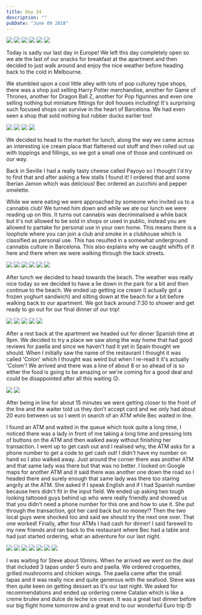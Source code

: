 ```yaml
---
title: Day 24
description: ""
pubDate: "June 09 2018"
---
```



<Grid columns={3}>
  <Img
    src="/src/content/travel/2018-europe/assets/2af3bc65-239f-4412-8438-e69ab0c1106e-7e26c98933042a8c708dfcc78a70fe67c60a54c8.jpg"
    colSpan={2}
    rowSpan={2}
  />
  <Img src="/src/content/travel/2018-europe/assets/9a894851-7034-43c0-add2-fd6e440cec67-4d842ce3c7f8ca191afd1bd2170594006ca0fb73.jpg" />
  <Img src="/src/content/travel/2018-europe/assets/94096bf6-9e60-4fd1-87d4-e97e4894ced1-b67e7507fa85a27db9a6fa4b0e9f21cf39634643.jpg" />
  <Img src="/src/content/travel/2018-europe/assets/a0eaa4bb-cf9a-4e58-ba8c-385411595dcb-01d0e2b2040bd83f82ebd00ecc0661cef0b08918.jpg" />
  <Img src="/src/content/travel/2018-europe/assets/4cd66cce-ccf6-4dba-a64a-8dd5083203ea-53ff4fb32cfba0c799fe0fbad18c95c1f03e7e44.jpg" />
  <Img src="/src/content/travel/2018-europe/assets/36cbdd30-fa0b-4adb-b7bd-4a4d245eceb4-fd72116b5f35f0cb78e055858381efd9ea1ae556.jpg" />
</Grid>

Today is sadly our last day in Europe! We left this day completely open so we ate the last of our snacks for breakfast at the apartment and then decided to just walk around and enjoy the nice weather before heading back to the cold in Melbourne.

We stumbled upon a cool little alley with lots of pop culturey type shops, there was a shop just selling Harry Potter merchandise, another for Game of Thrones, another for Dragon Ball Z, another for Pop figurines and even one selling nothing but miniature fittings for doll houses including! It's surprising such focused shops can survive in the heart of Barcelona. We had even seen a shop that sold nothing but rubber ducks earlier too!

<Grid columns={2}>
  <Img src="/src/content/travel/2018-europe/assets/993c6fae-b11d-4679-84fb-02ee0ef560ec-e71bb65d5187b21f0bbcd01dc18342ffe29ae453.jpg" />
  <Img src="/src/content/travel/2018-europe/assets/4706b9fe-2feb-4aa2-b494-738843ced44d-6164a88de62e55495d4b775e10b4c0a510bd836d.jpg" />
  <Img src="/src/content/travel/2018-europe/assets/a6618efe-abef-40e8-894d-25fd272d9b1a-4fa310801bc6084e6617b648eefdaf5a48c0a90c.jpg" />
  <Img src="/src/content/travel/2018-europe/assets/56210b21-a655-45e2-b9db-681a461e2288-feccae2a9803056485557ea25bc4ba2fd40ae3f0.jpg" />
</Grid>

We decided to head to the market for lunch, along the way we came across an interesting ice cream place that flattened out stuff and then rolled out up with toppings and fillings, so we got a small one of those and continued on our way.

Back in Seville I had a really tasty cheese called Payoyo so I thought I'd try to find that and after asking a few stalls I found it! I ordered that and some Iberian Jamon which was delicious! Bec ordered an zucchini and pepper omelette.

While we were eating we were approached by someone who invited us to a cannabis club! We turned him down and while we ate our lunch we were reading up on this. It turns out cannabis was decriminalised a while back but it's not allowed to be sold in shops or used in public, instead you are allowed to partake for personal use in your own home. This means there is a loophole where you can join a club and smoke in a clubhouse which is classified as personal use. This has resulted in a somewhat underground cannabis culture in Barcelona. This also explains why we caught whiffs of it here and there when we were walking through the back streets.

<Grid columns={3}>
  <Img
    src="/src/content/travel/2018-europe/assets/c944a6ca-dcf8-4240-bcc1-adc93aa50315-4695afe4ebce67c1c5a35a0647a8194db1e3bc2d.jpg"
    colSpan={2}
    rowSpan={2}
  />
  <Img src="/src/content/travel/2018-europe/assets/476c1460-65fb-4170-a46b-9bb862057bf3-348e576787afd460ccae8341662fcedd4293553c.jpg" />
  <Img src="/src/content/travel/2018-europe/assets/5b2c3413-c54f-4014-afdb-3a8a161dcd5c-8991f43e679437239dfb4cefd15f176706cf69fa.jpg" />
  <Img src="/src/content/travel/2018-europe/assets/e1026888-41a5-4e0a-b6be-415833df38d3-ae7097df12f5e444374f6eb95b30832b6f8dc42c.jpg" />
  <Img src="/src/content/travel/2018-europe/assets/72a7e01e-32ab-4b64-bbf2-587f3b01eae0-394362d4628786fceb3c94d53d2bacc2d717b172.jpg" />
  <Img src="/src/content/travel/2018-europe/assets/19a91bc3-ab21-430e-a717-ccf9f796b14a-94bf480d301899e53851a50dd3ef93c84c3c0345.jpg" />
</Grid>

After lunch we decided to head towards the beach. The weather was really nice today so we decided to have a lie down in the park for a bit and then continue to the beach. We ended up getting ice cream (I actually got a frozen yoghurt sandwich) and sitting down at the beach for a bit before walking back to our apartment. We got back around 7:30 to shower and get ready to go out for our final dinner of our trip!

<Grid columns={6}>
  <Img
    src="/src/content/travel/2018-europe/assets/fce2fd02-fb95-4424-8b63-b08c7b37330b-65d18f8ad33974c59574832507bf1d6a4f0526b2.jpg"
    colSpan={2}
  />
  <Img
    src="/src/content/travel/2018-europe/assets/3ad6bbf7-eb36-45ee-af33-464417b1756a-481a3c9cd6f9ce7378154911ed8302ae635cf1b9.jpg"
    colSpan={2}
  />
  <Img
    src="/src/content/travel/2018-europe/assets/377c4eb6-3ce1-4791-b957-a8debe5b1e77-9e7c401d4264111740fe871652c0c5d33ab47c5a.jpg"
    colSpan={2}
  />
  <Img
    src="/src/content/travel/2018-europe/assets/4e983143-2445-40b0-8ada-7a06446291ef-f9eff08362c68ccf513ed3cd0dbbb9a4dc033cdc.jpg"
    colSpan={3}
  />
  <Img
    src="/src/content/travel/2018-europe/assets/3b509c81-6d9d-44f2-a0bf-cc242dabf66f-725c277c214ba8ec144cb50cd19d05b466a27ed6.jpg"
    colSpan={3}
  />
</Grid>

After a rest back at the apartment we headed out for dinner Spanish time at 9pm. We decided to try a place we saw along the way home that had good reviews for paella and since we haven't had it yet in Spain thought we should. When I initially saw the name of the restaurant I thought it was called 'Colon' which I thought was weird but when I re-read it it's actually 'Colom'! We arrived and there was a line of about 8 or so ahead of is so either the food is going to be amazing or we're coming for a good deal and could be disappointed after all this waiting 😥.

<Grid columns={2}>
  <Img src="/src/content/travel/2018-europe/assets/c32c8b40-5183-4c2d-9ee9-90cfb1c7419d-87e64debd99b9f29bdfe755d95f0010d7b6cf907.jpg" />
  <Img src="/src/content/travel/2018-europe/assets/83cfc91b-43b7-4867-a9c0-b21b9c835072-f39713560ba79825ab9eb415c6b8ba43fc399e66.jpg" />
</Grid>

After being in line for about 15 minutes we were getting closer to the front of the line and the waiter told us they don't accept card and we only had about 20 euro between us so I went in search of an ATM while Bec waited in line.

I found an ATM and waited in the queue which took quite a long time, I noticed there was a lady in front of me taking a long time and pressing lots of buttons on the ATM and then walked away without finishing her transaction. I went up to get cash out and I realised why, the ATM asks for a phone number to get a code to get cash out! I didn't have my number on hand so I also walked away. Just around the corner there was another ATM and that same lady was there but that was no better. I looked on Google maps for another ATM and it said there was another one down the road so I headed there and surely enough that same lady was there too staring angrily at the ATM. She asked if I speak English and if I had Spanish number because hers didn't fit in the input field. We ended up asking two tough looking tattooed guys behind up who were really friendly and showed us that you didn't need a phone number for this one and how to use it. She put through the transaction, got her card back but no money!? Then the two local guys were shocked too and said we should try the next one over. That one worked! Finally, after four ATMs I had cash for dinner! I said farewell to my new friends and ran back to the restaurant where Bec had a table and had just started ordering, what an adventure for our last night.

<Grid columns={4}>
  <Img
    src="/src/content/travel/2018-europe/assets/24cb9ac6-890c-42f8-97b8-138ac04ae19e-0648746e27a5e19ad688cf315a5a462389a458fb.jpg"
    colSpan={2}
  />
  <Img
    src="/src/content/travel/2018-europe/assets/0b20af8e-cb6e-4fb9-a970-241d231dc541-11493a2b006c654c83879fdb8ff31b208d5686c6.jpg"
    colSpan={2}
  />
  <Img src="/src/content/travel/2018-europe/assets/4577e97a-a5e8-44d1-8273-bfc9a1cb0b30-d5814212a9a7ddfbdc10893c4a31bdfe8868afe8.jpg" />
  <Img src="/src/content/travel/2018-europe/assets/99035337-d5a5-4729-b7e1-1d8ba78ee268-a09a055b53af5e1edaf5449b991d42c06ae608c4.jpg" />
  <Img
    src="/src/content/travel/2018-europe/assets/28363b1a-23c2-4d86-932a-8515bc541ad3-4d2d6293681f9fbcfcea91f455e90c245ae6bc0e.jpg"
    colSpan={2}
    rowSpan={2}
  />
  <Img src="/src/content/travel/2018-europe/assets/a243d63c-00d4-4369-bb0b-5d83c7d3ded0-41f0a1517beff406fd6d9b5bdeaf66c274266385.jpg" />
  <Img src="/src/content/travel/2018-europe/assets/a355b65e-af67-4383-a4dd-17b95a0bbd5b-38c6d26c0c51a4ad2ce5233fea799f35c558363c.jpg" />
</Grid>

I was waiting for Steve about 10mins. When he arrived we went on the deal that included 3 tapas under 5 euro and paella. We ordered croquettes, grilled mushrooms and chicken wings. The paella came after the small tapas and it was really nice and quite generous with the seafood. Steve was then quite keen on getting dessert as it's our last night. We asked for recommendations and ended up ordering creme Catalan which is like a creme brulee and dulce de leche ice cream. It was a great last dinner before our big flight home tomorrow and a great end to our wonderful Euro trip 😍
